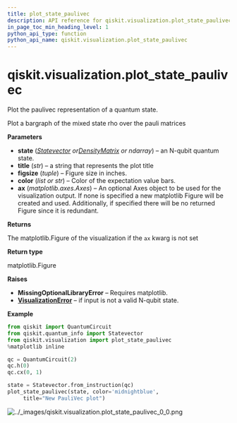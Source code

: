 ```yaml
---
title: plot_state_paulivec
description: API reference for qiskit.visualization.plot_state_paulivec
in_page_toc_min_heading_level: 1
python_api_type: function
python_api_name: qiskit.visualization.plot_state_paulivec
---
```


# qiskit.visualization.plot\_state\_paulivec

<Function id="qiskit.visualization.plot_state_paulivec" isDedicatedPage={true} github="https://github.com/qiskit/qiskit/tree/stable/0.20/qiskit/visualization/state_visualization.py" signature="plot_state_paulivec(state, title='', figsize=None, color=None, ax=None, *, rho=None, filename=None)">
  Plot the paulivec representation of a quantum state.

  Plot a bargraph of the mixed state rho over the pauli matrices

  **Parameters**

  *   **state** ([*Statevector*](qiskit.quantum_info.Statevector "qiskit.quantum_info.Statevector")  *or*[*DensityMatrix*](qiskit.quantum_info.DensityMatrix "qiskit.quantum_info.DensityMatrix") *or ndarray*) – an N-qubit quantum state.
  *   **title** (*str*) – a string that represents the plot title
  *   **figsize** (*tuple*) – Figure size in inches.
  *   **color** (*list or str*) – Color of the expectation value bars.
  *   **ax** (*matplotlib.axes.Axes*) – An optional Axes object to be used for the visualization output. If none is specified a new matplotlib Figure will be created and used. Additionally, if specified there will be no returned Figure since it is redundant.

  **Returns**

  The matplotlib.Figure of the visualization if the `ax` kwarg is not set

  **Return type**

  matplotlib.Figure

  **Raises**

  *   **MissingOptionalLibraryError** – Requires matplotlib.
  *   [**VisualizationError**](qiskit.visualization.VisualizationError "qiskit.visualization.VisualizationError") – if input is not a valid N-qubit state.

  **Example**

  ```python
  from qiskit import QuantumCircuit
  from qiskit.quantum_info import Statevector
  from qiskit.visualization import plot_state_paulivec
  %matplotlib inline

  qc = QuantumCircuit(2)
  qc.h(0)
  qc.cx(0, 1)

  state = Statevector.from_instruction(qc)
  plot_state_paulivec(state, color='midnightblue',
       title="New PauliVec plot")
  ```

  ![../\_images/qiskit.visualization.plot\_state\_paulivec\_0\_0.png](/images/api/qiskit/0.35/qiskit.visualization.plot_state_paulivec_0_0.png)
</Function>

